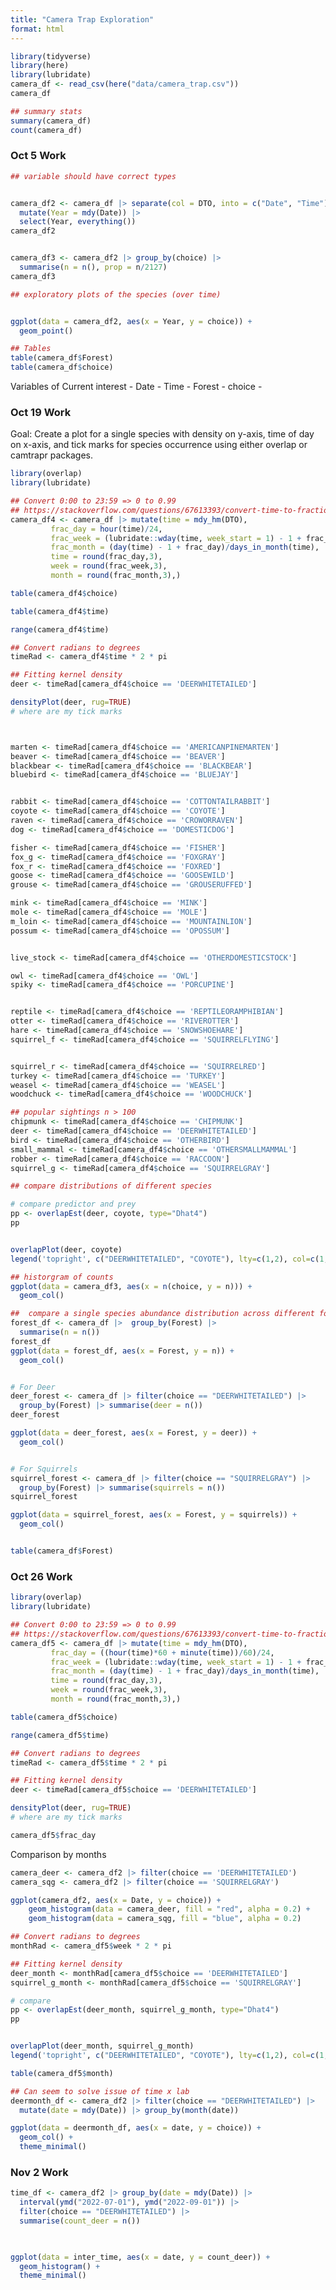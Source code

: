 ```yaml
---
title: "Camera Trap Exploration"
format: html
---
```


```r
library(tidyverse)
library(here)
library(lubridate)
camera_df <- read_csv(here("data/camera_trap.csv"))
camera_df
```

```r
## summary stats
summary(camera_df)
count(camera_df)
```


### Oct 5 Work

```r
## variable should have correct types


camera_df2 <- camera_df |> separate(col = DTO, into = c("Date", "Time"), sep = " ") |>
  mutate(Year = mdy(Date)) |>
  select(Year, everything())
camera_df2


camera_df3 <- camera_df2 |> group_by(choice) |>
  summarise(n = n(), prop = n/2127)
camera_df3

## exploratory plots of the species (over time)


ggplot(data = camera_df2, aes(x = Year, y = choice)) +
  geom_point()
```



```r
## Tables
table(camera_df$Forest)
table(camera_df$choice)
```

Variables of Current interest
- Date
- Time
- Forest 
- choice
-


### Oct 19 Work

Goal: Create a plot for a single species with density on y-axis, time of day on x-axis, and tick marks for species occurrence using either overlap or camtrapr packages.


```r
library(overlap)
library(lubridate)

## Convert 0:00 to 23:59 => 0 to 0.99
## https://stackoverflow.com/questions/67613393/convert-time-to-fraction-of-a-day-fraction-of-a-week-and-fraction-of-a-month-in
camera_df4 <- camera_df |> mutate(time = mdy_hm(DTO), 
         frac_day = hour(time)/24,
         frac_week = (lubridate::wday(time, week_start = 1) - 1 + frac_day)/7, 
         frac_month = (day(time) - 1 + frac_day)/days_in_month(time),
         time = round(frac_day,3),
         week = round(frac_week,3),
         month = round(frac_month,3),)

table(camera_df4$choice)

table(camera_df4$time)

range(camera_df4$time)

## Convert radians to degrees
timeRad <- camera_df4$time * 2 * pi

## Fitting kernel density
deer <- timeRad[camera_df4$choice == 'DEERWHITETAILED']

densityPlot(deer, rug=TRUE)
# where are my tick marks



marten <- timeRad[camera_df4$choice == 'AMERICANPINEMARTEN']
beaver <- timeRad[camera_df4$choice == 'BEAVER']
blackbear <- timeRad[camera_df4$choice == 'BLACKBEAR']
bluebird <- timeRad[camera_df4$choice == 'BLUEJAY']


rabbit <- timeRad[camera_df4$choice == 'COTTONTAILRABBIT']
coyote <- timeRad[camera_df4$choice == 'COYOTE']
raven <- timeRad[camera_df4$choice == 'CROWORRAVEN']
dog <- timeRad[camera_df4$choice == 'DOMESTICDOG']

fisher <- timeRad[camera_df4$choice == 'FISHER']
fox_g <- timeRad[camera_df4$choice == 'FOXGRAY']
fox_r <- timeRad[camera_df4$choice == 'FOXRED']
goose <- timeRad[camera_df4$choice == 'GOOSEWILD']
grouse <- timeRad[camera_df4$choice == 'GROUSERUFFED']

mink <- timeRad[camera_df4$choice == 'MINK']
mole <- timeRad[camera_df4$choice == 'MOLE']
m_loin <- timeRad[camera_df4$choice == 'MOUNTAINLION']
possum <- timeRad[camera_df4$choice == 'OPOSSUM']


live_stock <- timeRad[camera_df4$choice == 'OTHERDOMESTICSTOCK']

owl <- timeRad[camera_df4$choice == 'OWL']
spiky <- timeRad[camera_df4$choice == 'PORCUPINE']


reptile <- timeRad[camera_df4$choice == 'REPTILEORAMPHIBIAN']
otter <- timeRad[camera_df4$choice == 'RIVEROTTER']
hare <- timeRad[camera_df4$choice == 'SNOWSHOEHARE']
squirrel_f <- timeRad[camera_df4$choice == 'SQUIRRELFLYING']


squirrel_r <- timeRad[camera_df4$choice == 'SQUIRRELRED']
turkey <- timeRad[camera_df4$choice == 'TURKEY']
weasel <- timeRad[camera_df4$choice == 'WEASEL']
woodchuck <- timeRad[camera_df4$choice == 'WOODCHUCK']

## popular sightings n > 100
chipmunk <- timeRad[camera_df4$choice == 'CHIPMUNK']
deer <- timeRad[camera_df4$choice == 'DEERWHITETAILED']
bird <- timeRad[camera_df4$choice == 'OTHERBIRD']
small_mammal <- timeRad[camera_df4$choice == 'OTHERSMALLMAMMAL']
robber <- timeRad[camera_df4$choice == 'RACCOON']
squirrel_g <- timeRad[camera_df4$choice == 'SQUIRRELGRAY']

## compare distributions of different species

# compare predictor and prey
pp <- overlapEst(deer, coyote, type="Dhat4")
pp


overlapPlot(deer, coyote)
legend('topright', c("DEERWHITETAILED", "COYOTE"), lty=c(1,2), col=c(1,4), bty='n')
```

```r
## historgram of counts
ggplot(data = camera_df3, aes(x = n(choice, y = n))) +
  geom_col()
```


```r
##  compare a single species abundance distribution across different forests
forest_df <- camera_df |>  group_by(Forest) |>
  summarise(n = n())
forest_df
ggplot(data = forest_df, aes(x = Forest, y = n)) +
  geom_col()


# For Deer
deer_forest <- camera_df |> filter(choice == "DEERWHITETAILED") |> 
  group_by(Forest) |> summarise(deer = n())
deer_forest

ggplot(data = deer_forest, aes(x = Forest, y = deer)) +
  geom_col()


# For Squirrels
squirrel_forest <- camera_df |> filter(choice == "SQUIRRELGRAY") |> 
  group_by(Forest) |> summarise(squirrels = n())
squirrel_forest

ggplot(data = squirrel_forest, aes(x = Forest, y = squirrels)) +
  geom_col()


table(camera_df$Forest)

```


### Oct 26 Work

```r
library(overlap)
library(lubridate)

## Convert 0:00 to 23:59 => 0 to 0.99
## https://stackoverflow.com/questions/67613393/convert-time-to-fraction-of-a-day-fraction-of-a-week-and-fraction-of-a-month-in
camera_df5 <- camera_df |> mutate(time = mdy_hm(DTO), 
         frac_day = ((hour(time)*60 + minute(time))/60)/24,
         frac_week = (lubridate::wday(time, week_start = 1) - 1 + frac_day)/7, 
         frac_month = (day(time) - 1 + frac_day)/days_in_month(time),
         time = round(frac_day,3),
         week = round(frac_week,3),
         month = round(frac_month,3),)

table(camera_df5$choice)

range(camera_df5$time)

## Convert radians to degrees
timeRad <- camera_df5$time * 2 * pi

## Fitting kernel density
deer <- timeRad[camera_df5$choice == 'DEERWHITETAILED']

densityPlot(deer, rug=TRUE)
# where are my tick marks

camera_df5$frac_day
```

Comparison by months
```r
camera_deer <- camera_df2 |> filter(choice == 'DEERWHITETAILED')
camera_sqg <- camera_df2 |> filter(choice == 'SQUIRRELGRAY')

ggplot(camera_df2, aes(x = Date, y = choice)) + 
    geom_histogram(data = camera_deer, fill = "red", alpha = 0.2) + 
    geom_histogram(data = camera_sqg, fill = "blue", alpha = 0.2)
```


```r
## Convert radians to degrees
monthRad <- camera_df5$week * 2 * pi

## Fitting kernel density
deer_month <- monthRad[camera_df5$choice == 'DEERWHITETAILED']
squirrel_g_month <- monthRad[camera_df5$choice == 'SQUIRRELGRAY']

# compare 
pp <- overlapEst(deer_month, squirrel_g_month, type="Dhat4")
pp


overlapPlot(deer_month, squirrel_g_month)
legend('topright', c("DEERWHITETAILED", "COYOTE"), lty=c(1,2), col=c(1,4), bty='n')

table(camera_df5$month)

## Can seem to solve issue of time x lab
deermonth_df <- camera_df2 |> filter(choice == "DEERWHITETAILED") |> 
  mutate(date = mdy(Date)) |> group_by(month(date))

ggplot(data = deermonth_df, aes(x = date, y = choice)) +
  geom_col() +
  theme_minimal()
```


### Nov 2 Work

```r
time_df <- camera_df2 |> group_by(date = mdy(Date)) |>
  interval(ymd("2022-07-01"), ymd("2022-09-01")) |>
  filter(choice == "DEERWHITETAILED") |>
  summarise(count_deer = n())
  


ggplot(data = inter_time, aes(x = date, y = count_deer)) +
  geom_histogram() +
  theme_minimal()
```

